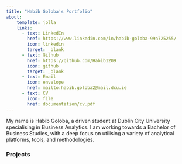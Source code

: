 ```yaml
---
title: "Habib Goloba's Portfolio"
about:
    template: jolla
    links: 
      - text: LinkedIn
        href: https://www.linkedin.com/in/habib-goloba-99a725255/
        icon: linkedin
        target: _blank
      - text: Github
        href: https://github.com/Habib1209
        icon: github
        target: _blank
      - text: Email
        icon: envelope
        href: mailto:habib.goloba2@mail.dcu.ie
      - text: CV
        icon: file
        href: documentation/cv.pdf
---
```


My name is Habib Goloba, a driven student at Dublin City University specialising in Business Analytics. I am working towards a Bachelor of Business Studies, with a deep focus on utilising a variety of analytical platforms, tools, and methodologies.

### Projects
